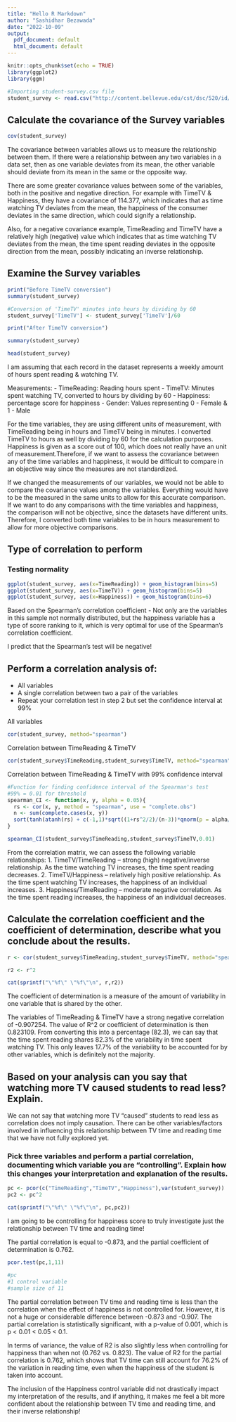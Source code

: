 ```yaml
---
title: "Hello R Markdown"
author: "Sashidhar Bezawada"
date: "2022-10-09"
output:
  pdf_document: default
  html_document: default
---
```


```r
knitr::opts_chunk$set(echo = TRUE)
library(ggplot2)
library(ggm)

#Importing student-survey.csv file
student_survey <- read.csv("http://content.bellevue.edu/cst/dsc/520/id/resources/student-survey.csv")
```

## Calculate the covariance of the Survey variables

```r
cov(student_survey)
```

The covariance between variables allows us to measure the relationship between them. If there were a relationship between any two variables in a data set, then as one variable deviates from its mean, the other variable should deviate from its mean in the same or the opposite way. 

There are some greater covariance values between some of the variables, both in the positive and negative direction. For example with TimeTV & Happiness, they have a covariance of 114.377, which indicates that as time watching TV deviates from the mean, the happiness of the consumer deviates in the same direction, which could signify a relationship. 

Also, for a negative covariance example, TimeReading and TimeTV have a relatively high (negative) value which indicates that as time watching TV deviates from the mean, the time spent reading deviates in the opposite direction from the mean, possibly indicating an inverse relationship. 

## Examine the Survey variables

```r

print("Before TimeTV conversion")
summary(student_survey)

#Conversion of 'TimeTV' minutes into hours by dividing by 60
student_survey['TimeTV'] <- student_survey['TimeTV']/60

print("After TimeTV conversion")

summary(student_survey)

head(student_survey)
```
I am assuming that each record in the dataset represents a weekly amount of hours spent reading & watching TV.

Measurements:
- TimeReading: Reading hours spent
- TimeTV: Minutes spent watching TV, converted to hours by dividing by 60
- Happiness:  percentage score for happiness
- Gender: Values representing 0 - Female & 1 -  Male

For the time variables, they are using different units of measurement, with TimeReading being in hours and TimeTV being in minutes. I converted TimeTV to hours as well by dividing by 60 for the calculation purposes. Happiness is given as a score out of 100, which does not really have an unit of measurement.Therefore, if we want to assess the covariance between any of the time variables and happiness, it would be difficult to compare in an objective way since the measures are not standardized. 

If we changed the measurements of our variables, we would not be able to compare the covariance values among the variables. Everything would have to be the measured in the same units to allow for this accurate comparison. If we want to do any comparisons with the time variables and happiness, the comparison will not be objective, since the datasets have different units. Therefore, I converted both time variables to be in hours measurement to allow for more objective comparisons.

## Type of correlation to perform


### Testing normality 
```r
ggplot(student_survey, aes(x=TimeReading)) + geom_histogram(bins=5)
ggplot(student_survey, aes(x=TimeTV)) + geom_histogram(bins=5)
ggplot(student_survey, aes(x=Happiness)) + geom_histogram(bins=6)
```

Based on the Spearman's correlation coefficient - Not only are the variables in this sample not normally distributed, but the happiness variable has a type of score ranking to it, which is very optimal for use of the Spearman's correlation coefficient.

I predict that the Spearman's test will be negative!

## Perform a correlation analysis of:
- All variables
- A single correlation between two a pair of the variables
- Repeat your correlation test in step 2 but set the confidence interval at 99%

All variables

```r
cor(student_survey, method="spearman")
```

Correlation between TimeReading & TimeTV

```r
cor(student_survey$TimeReading,student_survey$TimeTV, method="spearman")
```
Correlation between TimeReading & TimeTV with 99% confidence interval

```r
#Function for finding confidence interval of the Spearman's test
#99% = 0.01 for threshold
spearman_CI <- function(x, y, alpha = 0.05){
  rs <- cor(x, y, method = "spearman", use = "complete.obs")
  n <- sum(complete.cases(x, y))
  sort(tanh(atanh(rs) + c(-1,1)*sqrt((1+rs^2/2)/(n-3))*qnorm(p = alpha/2)))
}

spearman_CI(student_survey$TimeReading,student_survey$TimeTV,0.01)
```

From the correlation matrix, we can assess the following variable relationships:
1. TimeTV/TimeReading -- strong (high) negative/inverse relationship. As the time watching TV increases, the time spent reading decreases.
2. TimeTV/Happiness -- relatively high positive relationship. As the time spent watching TV increases, the happiness of an individual increases.
3. Happiness/TimeReading -- moderate negative correlation. As the time spent reading increases, the happiness of an individual decreases. 

## Calculate the correlation coefficient and the coefficient of determination, describe what you conclude about the results.
```r
r <- cor(student_survey$TimeReading,student_survey$TimeTV, method="spearman")

r2 <- r^2

cat(sprintf("\"%f\" \"%f\"\n", r,r2))
```
The coefficient of determination is a measure of the amount of variability in one variable that is shared by the other. 

The variables of TimeReading & TimeTV have a strong negative correlation of -0.907254. The value of R^2 or coefficient of determination is then 0.823109. From converting this into a percentage (82.3), we can say that the time spent reading shares 82.3% of the variability in time spent watching TV. This only leaves 17.7% of the variability to be accounted for by other variables, which is definitely not the majority. 


## Based on your analysis can you say that watching more TV caused students to read less? Explain.

We can not say that watching more TV "caused" students to read less as correlation does not imply causation. There can be other variables/factors involved in influencing this relationship between TV time and reading time that we have not fully explored yet. 


### Pick three variables and perform a partial correlation, documenting which variable you are “controlling”. Explain how this changes your interpretation and explanation of the results.
```r
pc <- pcor(c("TimeReading","TimeTV","Happiness"),var(student_survey))
pc2 <- pc^2

cat(sprintf("\"%f\" \"%f\"\n", pc,pc2))
```
I am going to be controlling for happiness score to truly investigate just the relationship between TV time and reading time! 

The partial correlation is equal to -0.873, and the partial coefficient of determination is 0.762. 

```r
pcor.test(pc,1,11)

#pc
#1 control variable 
#sample size of 11
```
The partial correlation between TV time and reading time is less than the correlation when the effect of happiness is not controlled for. However, it is not a huge or considerable difference between -0.873 and -0.907. The partial correlation is statistically significant, with a p-value of 0.001, which is p < 0.01 < 0.05 < 0.1. 

In terms of variance, the value of R2 is also slightly less when controlling for happiness than when not (0.762 vs. 0.823). The value of R2 for the partial correlation is 0.762, which shows that TV time can still account for 76.2% of the variation in reading time, even when the happiness of the student is taken into account. 

The inclusion of the Happiness control variable did not drastically impact my interpretation of the results, and if anything, it makes me feel a bit more confident about the relationship between TV time and reading time, and their inverse relationship!
